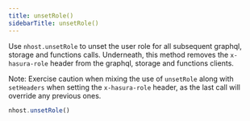 ```yaml
---
title: unsetRole()
sidebarTitle: unsetRole()
---
```


Use `nhost.unsetRole` to unset the user role for all subsequent graphql, storage and functions calls.
Underneath, this method removes the `x-hasura-role` header from the graphql, storage and functions clients.

Note: Exercise caution when mixing the use of `unsetRole` along with `setHeaders` when setting the
`x-hasura-role` header, as the last call will override any previous ones.

```ts
nhost.unsetRole()
```
